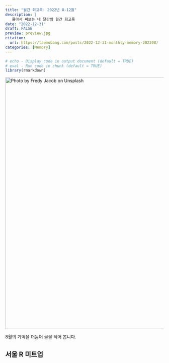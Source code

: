 ```yaml
---
title: "월간 회고록: 2022년 8-12월"
description: |
   몰아서 써보는 네 달간의 월간 회고록
date: "2022-12-31"
draft: FALSE
preview: preview.jpg
citation:
  url: https://taemobang.com/posts/2022-12-31-monthly-memory-202208/
categories: [Memory]
---
```


```r
# echo - Display code in output document (default = TRUE)
# eval - Run code in chunk (default = TRUE)
library(rmarkdown)
```

[![Photo by Fredy Jacob on Unsplash](preview.jpg){width="800"}](https://unsplash.com/photos/t0SlmanfFcg?utm_source=unsplash&utm_medium=referral&utm_content=creditShareLink)

8월의 기억을 더듬어 글을 적어 봅니다.

## 서울 R 미트업
